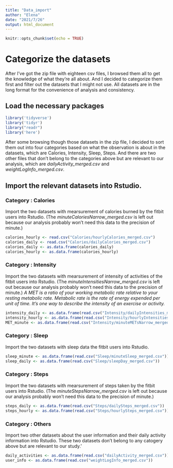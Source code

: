 ---
title: "Data_import"
author: "Elena"
date: "2021/7/26"
output: html_document
---

```{r setup, include=FALSE}
knitr::opts_chunk$set(echo = TRUE)
```
# Categorize the datasets

After I've got the zip file with eighteen csv files, I browsed them all to get the knowledge of what they're all about. 
And I decided to categorize them first and filter out the datasets that I might not use.
All datasets are in the long format for the convenience of analysis and consistency.

## Load the necessary packages 

```{r}
library('tidyverse')
library('tidyr')
library("readr")
library('here')
```

After some browsing though those datasets in the zip file, I decided to sort them out into four categories based on what the observation is about in the datasets, which are Calories, Intensity, Sleep, Steps.
And there are two other files that don't belong to the categories above but are relevant to our analysis, which are *dailyActivity_merged.csv* and *weightLogInfo_merged.csv*.

## Import the relevant datasets into Rstudio.

### Category : Calories

Import the two datasets with mearsurement of calories burned by the fitbit users into Rstudio.
(The *minuteCaloriesNarrow_merged.csv* is left out because our analysis probably won't need this data to the precision of minute.)

```{r}
calories_hourly <- read.csv("Calories/hourlyCalories_merged.csv")
calories_daily <- read.csv("Calories/dailyCalories_merged.csv")
calories_daily <- as.data.frame(calories_daily)
calories_hourly <- as.data.frame(calories_hourly)
```

### Category : Intensity

Import the two datasets with mearsurement of intensity of activities of the fitbit users into Rstudio.
(The *minuteIntensitiesNarrow_merged.csv* is left out because our analysis probably won't need this data to the precision of minute.)
*A MET is a ratio of your working metabolic rate relative to your resting metabolic rate. Metabolic rate is the rate of energy expended per unit of time. It’s one way to describe the intensity of an exercise or activity.*

```{r}
intensity_daily <- as.data.frame(read.csv("Intensity/dailyIntensities_merged.csv"))
intensity_hourly <- as.data.frame(read.csv("Intensity/hourlyIntensities_merged.csv"))
MET_minute <- as.data.frame(read.csv("Intensity/minuteMETsNarrow_merged.csv"))
```

### Category : Sleep

Import the two datasets with sleep data the fitbit users into Rstudio.

```{r}
sleep_minute <- as.data.frame(read.csv("Sleep/minuteSleep_merged.csv"))
sleep_daily <- as.data.frame(read.csv("Sleep/sleepDay_merged.csv"))
```

### Category : Steps

Import the two datasets with mearsurement of steps taken by the fitbit users into Rstudio.
(The *minuteStepsNarrow_merged.csv* is left out because our analysis probably won't need this data to the precision of minute.)

```{r}
steps_daily <- as.data.frame(read.csv("Steps/dailySteps_merged.csv"))
steps_hourly <- as.data.frame(read.csv("Steps/hourlySteps_merged.csv"))
```

### Category : Others

Import two other datasets about the user information and their daily activity information into Rstudio.
These two datasets don't belong to any catogery above but are relevant to our study.'

```{r}
daily_activities <- as.data.frame(read.csv("dailyActivity_merged.csv"))
user_info <- as.data.frame(read.csv("weightLogInfo_merged.csv"))
```








